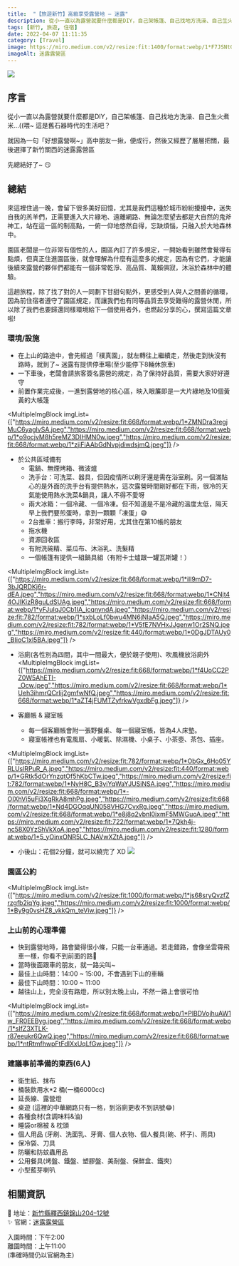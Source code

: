 ```yaml
---
title:  "【旅遊新竹】高級享受露營地 — 迷露"
description: 從小一直以為露營就要什麼都是DIY，自己架帳篷、自己找地方洗澡、自己生火煮米…((喂~ 這是舊石器時代的生活吧？
tags: [新竹, 旅遊, 住宿]
date: 2022-04-07 11:11:35
category: [Travel]
image: https://miro.medium.com/v2/resize:fit:1400/format:webp/1*F7JSNtG1ydX1MFqFCmybRQ.jpeg
imageAlt: 迷露露營區
---
```



<img class="post-img" src="https://miro.medium.com/v2/resize:fit:1400/format:webp/1*F7JSNtG1ydX1MFqFCmybRQ.jpeg" />

## 序言
從小一直以為露營就要什麼都是DIY，自己架帳篷、自己找地方洗澡、自己生火煮米…((喂~ 這是舊石器時代的生活吧？

就因為一句「好想露營啊~」高中朋友一揪，便成行，然後又經歷了層層把關，最後選擇了新竹關西的迷露露營區

先總結好了~ 😏

## 總結
來這裡住過一晚，會留下很多美好回憶，尤其是我們這種於城市紛紛擾擾中，迷失自我的羔羊們，正需要進入大片綠地、遠離網路、無論怎麼望去都是大自然的鬼斧神工，站在這一區的制高點，一俯一仰地悠然自得，忘缺煩惱，只融入於大地森林中。

園區老闆是一位非常有個性的人，園區內訂了許多規定，一開始看到雖然會覺得有點煩，但真正住進園區後，就會理解為什麼有這麼多的規定，因為有它們，才能讓後續來露營的夥伴們都能有一個非常乾淨、高品質、萬賴俱寂，沐浴於森林中的體驗。

這趟旅程，除了找了對的人一同劃下甘甜句點外，更感受到人與人之間善的循環，因為前住宿者遵守了園區規定，而讓我們也有同等品質去享受難得的露營休閒，所以除了我們也要歸還同樣環境給下一個使用者外，也燃起分享的心，撰寫這篇文章啦!

### 環境/設施
- 在上山的路途中，會先經過「樸真園」，就左轉往上繼續走，然後走到快沒有路時，就到了~ 迷露有提供停車場(至少能停下8輛休旅車)
- 一下車後，老闆會請旅客簽名露營的規定，為了保持好品質，需要大家好好遵守
- 前置作業完成後，一進到露營地的核心區，映入眼簾即是一大片綠地及10個黃黃的大帳篷

<MultipleImgBlock imgList={["https://miro.medium.com/v2/resize:fit:668/format:webp/1*ZMNDra3regjMuC6yaglvSA.jpeg","https://miro.medium.com/v2/resize:fit:668/format:webp/1*o9ocjvM8h5reMZ3DIHMN0w.jpeg","https://miro.medium.com/v2/resize:fit:668/format:webp/1*zjiFiAAbGdNvpjdiwdsjmQ.jpeg"]} />

- 於公共區域備有
  - 電鍋、無煙烤箱、微波爐
  - 洗手台：可洗菜、器具，但因疫情所以刷牙還是需在浴室刷。另一個滿貼心的是外面的洗手台有提供熱水，這次露營時間剛好都在下雨，很冷的天氣能使用熱水洗菜&鍋具，讓人不得不愛呀
  - 兩大冰箱：一個冷藏、一個冷凍。但不知道是不是冷藏的溫度太低，隔天早上我們要煎蛋時，拿到一顆顆「凍蛋」😅
  - 2台推車：搬行李時，非常好用，尤其住在第10帳的朋友
  - 拖水機
  - 資源回收區
  - 有附洗碗精、菜瓜布、沐浴乳、洗髮精
  - 一個帳篷有提供一組鍋具組（有附卡士爐跟一罐瓦斯罐！）

<MultipleImgBlock imgList={["https://miro.medium.com/v2/resize:fit:668/format:webp/1*ill9mD7-3bJQRDKj6r-dEA.jpeg","https://miro.medium.com/v2/resize:fit:668/format:webp/1*CNjt44OJlKizR8guLdSUAg.jpeg","https://miro.medium.com/v2/resize:fit:668/format:webp/1*yFJuIqJ0Cb1IA_icqnyndA.jpeg","https://miro.medium.com/v2/resize:fit:782/format:webp/1*sxbLoLf0bwu4MN6jNIaA5Q.jpeg","https://miro.medium.com/v2/resize:fit:782/format:webp/1*V5fE7NVHxJJgenw1Or2SNQ.jpeg","https://miro.medium.com/v2/resize:fit:440/format:webp/1*0DgJDTAUy0_BIioC1xl5BA.jpeg"]} />

- 浴廁(各性別為四間，其中一間最大，便於親子使用)、吹風機放浴廁外
<MultipleImgBlock imgList={["https://miro.medium.com/v2/resize:fit:668/format:webp/1*f4UoCC2PZ0W5AhETI-_Ocw.jpeg","https://miro.medium.com/v2/resize:fit:668/format:webp/1*Ueh3ihmrQCrIij2gmfwNfQ.jpeg","https://miro.medium.com/v2/resize:fit:668/format:webp/1*aZT4jFUMTZyfrkwVgxdbFg.jpeg"]} />

- 客廳帳 & 寢室帳
  - 每一個客廳帳會附一張野餐桌、每一個寢室帳，皆為4人床墊。
  - 寢室帳裡也有電風扇、小暖氣、除濕機、小桌子、小茶壺、茶包、插座。

<MultipleImgBlock imgList={["https://miro.medium.com/v2/resize:fit:782/format:webp/1*ObGx_6Ho05YRLUslRPuR_A.jpeg","https://miro.medium.com/v2/resize:fit:440/format:webp/1*GRtk5dOrYnzqtOf5hKbCTw.jpeg","https://miro.medium.com/v2/resize:fit:782/format:webp/1*NyH8C_B3yiYqWaYJUSiNSA.jpeg","https://miro.medium.com/v2/resize:fit:668/format:webp/1*-OIXhVi5uFi3XgRkA8mhPg.jpeg","https://miro.medium.com/v2/resize:fit:668/format:webp/1*Nd4DGOqqUN058VHG7CvxRg.jpeg","https://miro.medium.com/v2/resize:fit:668/format:webp/1*e8j8q2vbnI0ixmF5MWGuoA.jpeg","https://miro.medium.com/v2/resize:fit:722/format:webp/1*7Qkh4j-nc58X0YzShVkXoA.jpeg","https://miro.medium.com/v2/resize:fit:1280/format:webp/1*5_yOinxONR5LC_NAVwXZtA.jpeg"]} />

- 小後山：花個2分鐘，就可以繞完了 XD
<img class="post-img" src="https://miro.medium.com/v2/resize:fit:1400/format:webp/1*_BBFNFleziOgthETUxAP7g.jpeg" /><br/>

### 園區公約
<MultipleImgBlock imgList={["https://miro.medium.com/v2/resize:fit:1000/format:webp/1*js68sryQvzfZrzgfb2iqYg.jpeg","https://miro.medium.com/v2/resize:fit:1000/format:webp/1*By9g0vsHZ8_vkkQm_teViw.jpeg"]} />

### 上山前的心理準備
- 快到露營地時，路會變得很小條，只能一台車通過。若走錯路，會像坐雲霄飛車一樣，你看不到前面的路🤣
- 當時後面跟車的朋友，就一路尖叫~
- 最佳上山時間：14:00 ~ 15:00，不會遇到下山的車輛
- 最佳下山時間：10:00 ~ 11:00
- 越往山上，完全沒有路燈，所以別太晚上山，不然一路上會很可怕

<MultipleImgBlock imgList={["https://miro.medium.com/v2/resize:fit:668/format:webp/1*PlBDVojhuAW1w_FR0EEByg.jpeg","https://miro.medium.com/v2/resize:fit:668/format:webp/1*sIfZ3XTLK-r87eeukr6QwQ.jpeg","https://miro.medium.com/v2/resize:fit:668/format:webp/1*ntRtmfhwpFtFdIXxUqLfGw.jpeg"]} />

### 建議事前準備的東西(6人)
- 衛生紙、抹布
- 桶裝飲用水*2 桶(一桶6000cc)
- 延長線、露營燈
- 桌遊 (這裡的中華網路只有一格，到浴廁更收不到訊號😂)
- 各種食材(含調味料&油)
- 睡袋or棉被 & 枕頭
- 個人用品 (牙刷、洗面乳、牙膏、個人衣物、個人餐具(碗、杯子)、雨具)
- 保冷袋、刀具
- 防曬和防蚊蟲用品
- 公用餐具(烤盤、鐵盤、塑膠盤、美耐盤、保鮮盒、鐵夾)
- 小型藍芽喇叭

## 相關資訊
📍 地址：[新竹縣釋西鎮錦山204–12號](https://maps.app.goo.gl/yhxH1665q3yEDwz46)<br/>
✨ 官網：[迷露露營區](https://www.milu-glamping.com/)

入園時間：下午2:00<br/>
離園時間：上午11:00<br/>
(準確時間仍以官網為主)


